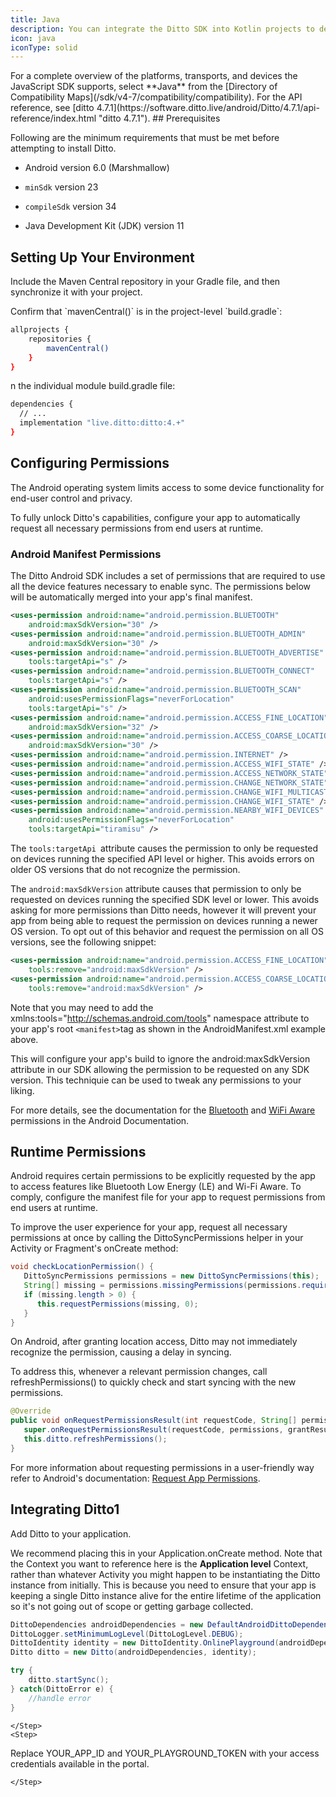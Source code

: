 ```yaml
---
title: Java
description: You can integrate the Ditto SDK into Kotlin projects to develop for the Android platform.
icon: java
iconType: solid
---
```


<Info>
For a complete overview of the platforms, transports, and devices the JavaScript SDK supports, select **Java** from the [Directory of Compatibility Maps](/sdk/v4-7/compatibility/compatibility).
</Info>

<Info>
For the API reference, see [ditto 4.7.1](https://software.ditto.live/android/Ditto/4.7.1/api-reference/index.html "ditto 4.7.1").

</Info>
## Prerequisites

Following are the minimum requirements that must be met before attempting to install Ditto.

*   Android version 6.0 (Marshmallow)

*   `minSdk` version 23

*   `compileSdk` version 34

*   Java Development Kit (JDK) version 11


## Setting Up Your Environment

Include the Maven Central repository in your Gradle file, and then synchronize it with your project.

<Steps>
  <Step>
Confirm that `mavenCentral()` is in the project-level `build.gradle`:

```bash Bash
allprojects {
    repositories {
        mavenCentral()
    }
}
```
  </Step>
  <Step>
n the individual module build.gradle file:

```bash Bash
dependencies {
  // ...
  implementation "live.ditto:ditto:4.+"
}
```
  </Step>
</Steps>



## Configuring Permissions

The Android operating system limits access to some device functionality for end-user control and privacy.

To fully unlock Ditto's capabilities, configure your app to automatically request all necessary permissions from end users at runtime.

### Android Manifest Permissions

The Ditto Android SDK includes a set of permissions that are required to use all the device features necessary to enable sync. The permissions below will be automatically merged into your app's final manifest.

```xml AndroidManifest.xml
<uses-permission android:name="android.permission.BLUETOOTH"
    android:maxSdkVersion="30" />
<uses-permission android:name="android.permission.BLUETOOTH_ADMIN"
    android:maxSdkVersion="30" />
<uses-permission android:name="android.permission.BLUETOOTH_ADVERTISE"
    tools:targetApi="s" />
<uses-permission android:name="android.permission.BLUETOOTH_CONNECT"
    tools:targetApi="s" />
<uses-permission android:name="android.permission.BLUETOOTH_SCAN"
    android:usesPermissionFlags="neverForLocation"
    tools:targetApi="s" />
<uses-permission android:name="android.permission.ACCESS_FINE_LOCATION"
    android:maxSdkVersion="32" />
<uses-permission android:name="android.permission.ACCESS_COARSE_LOCATION"
    android:maxSdkVersion="30" />
<uses-permission android:name="android.permission.INTERNET" />
<uses-permission android:name="android.permission.ACCESS_WIFI_STATE" />
<uses-permission android:name="android.permission.ACCESS_NETWORK_STATE" />
<uses-permission android:name="android.permission.CHANGE_NETWORK_STATE" />
<uses-permission android:name="android.permission.CHANGE_WIFI_MULTICAST_STATE" />
<uses-permission android:name="android.permission.CHANGE_WIFI_STATE" />
<uses-permission android:name="android.permission.NEARBY_WIFI_DEVICES"
    android:usesPermissionFlags="neverForLocation"
    tools:targetApi="tiramisu" />
```

The `tools:targetApi `attribute causes the permission to only be requested on devices running the specified API level or higher. This avoids errors on older OS versions that do not recognize the permission.

The `android:maxSdkVersion` attribute causes that permission to only be requested on devices running the specified SDK level or lower. This avoids asking for more permissions than Ditto needs, however it will prevent your app from being able to request the permission on devices running a newer OS version. To opt out of this behavior and request the permission on all OS versions, see the following snippet:

```xml Location Permission Override
<uses-permission android:name="android.permission.ACCESS_FINE_LOCATION"
    tools:remove="android:maxSdkVersion" />
<uses-permission android:name="android.permission.ACCESS_COARSE_LOCATION"
    tools:remove="android:maxSdkVersion" />
```

Note that you may need to add the xmlns:tools="http://schemas.android.com/tools" namespace attribute to your app's root `<manifest>`tag as shown in the AndroidManifest.xml example above.

This will configure your app's build to ignore the android:maxSdkVersion attribute in our SDK allowing the permission to be requested on any SDK version. This techniquie can be used to tweak any permissions to your liking.

For more details, see the documentation for the [Bluetooth](https://developer.android.com/guide/topics/connectivity/bluetooth/permissions "Bluetooth ") and [WiFi Aware](https://developer.android.com/guide/topics/connectivity/wifi-permissions "WiFi Aware ") permissions in the Android Documentation.

## Runtime Permissions

Android requires certain permissions to be explicitly requested by the app to access features like Bluetooth Low Energy (LE) and Wi-Fi Aware. To comply, configure the manifest file for your app to request permissions from end users at runtime.

To improve the user experience for your app, request all necessary permissions at once by calling the DittoSyncPermissions helper in your Activity or Fragment's onCreate method:

```java Java
void checkLocationPermission() {
   DittoSyncPermissions permissions = new DittoSyncPermissions(this);
   String[] missing = permissions.missingPermissions(permissions.requiredPermissions());
   if (missing.length > 0) {
      this.requestPermissions(missing, 0);
   }
}
```
On Android, after granting location access, Ditto may not immediately recognize the permission, causing a delay in syncing.

To address this, whenever a relevant permission changes, call refreshPermissions() to quickly check and start syncing with the new permissions.

```java Java
@Override
public void onRequestPermissionsResult(int requestCode, String[] permissions, int[] grantResults) {
   super.onRequestPermissionsResult(requestCode, permissions, grantResults);
   this.ditto.refreshPermissions();
}
```
For more information about requesting permissions in a user-friendly way refer to Android's documentation: [Request App Permissions](https://developer.android.com/training/permissions/requesting "Request App Permissions").

## Integrating Ditto1

<Steps>
    <Step>
Add Ditto to your application.

We recommend placing this in your Application.onCreate method. Note that the Context you want to reference here is the **Application level** Context, rather than whatever Activity you might happen to be instantiating the Ditto instance from initially. This is because you need to ensure that your app is keeping a single Ditto instance alive for the entire lifetime of the application so it's not going out of scope or getting garbage collected.

```java Java
DittoDependencies androidDependencies = new DefaultAndroidDittoDependencies(this.context);
DittoLogger.setMinimumLogLevel(DittoLogLevel.DEBUG);
DittoIdentity identity = new DittoIdentity.OnlinePlayground(androidDependencies, "REPLACE_ME_WITH_YOUR_APP_ID", "YOUR_PLAYGROUND_TOKEN_HERE");
Ditto ditto = new Ditto(androidDependencies, identity);

try {
    ditto.startSync();
} catch(DittoError e) {
    //handle error
}
```
    </Step>
    <Step>
Replace YOUR\_APP\_ID and YOUR\_PLAYGROUND\_TOKEN with your access credentials available in the portal.

    </Step>
</Steps>
